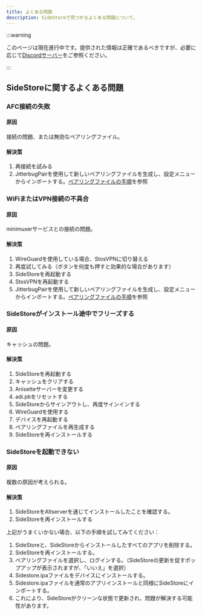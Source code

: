 ```yaml
---
title: よくある問題
description: SideStoreで見つかるよくある問題について。
---
```


:::warning

このページは現在進行中です。提供された情報は正確であるべきですが、必要に応じて[Discordサーバー](https://discord.com/invite/sidestore)をご参照ください。

:::

## SideStoreに関するよくある問題

### AFC接続の失敗
#### 原因
接続の問題、または無効なペアリングファイル。
#### 解決策
1. 再接続を試みる
2. JitterbugPairを使用して新しいペアリングファイルを生成し、設定メニューからインポートする。[ペアリングファイルの手順](/docs/installation/pairing-file)を参照

### WiFiまたはVPN接続の不具合
#### 原因
minimuxerサービスとの接続の問題。
#### 解決策
1. WireGuardを使用している場合、StosVPNに切り替える
2. 再度試してみる（ボタンを何度も押すと効果的な場合があります）
3. SideStoreを再起動する
4. StosVPNを再起動する
5. JitterbugPairを使用して新しいペアリングファイルを生成し、設定メニューからインポートする。[ペアリングファイルの手順](/docs/installation/pairing-file)を参照

### SideStoreがインストール途中でフリーズする
#### 原因
キャッシュの問題。
#### 解決策
1. SideStoreを再起動する
2. キャッシュをクリアする
3. Anisetteサーバーを変更する
4. adi.pbをリセットする
5. SideStoreからサインアウトし、再度サインインする
6. WireGuardを使用する
7. デバイスを再起動する
8. ペアリングファイルを再生成する
9. SideStoreを再インストールする

### SideStoreを起動できない
#### 原因
複数の原因が考えられる。
#### 解決策
1. SideStoreをAltserverを通じてインストールしたことを確認する。
2. SideStoreを再インストールする

上記がうまくいかない場合、以下の手順を試してみてください：

1. SideStoreと、SideStoreからインストールしたすべてのアプリを削除する。
2. SideStoreを再インストールする。
3. ペアリングファイルを選択し、ログインする。（SideStoreの更新を促すポップアップが表示されますが、「いいえ」を選択）
4. Sidestore.ipaファイルをデバイスにインストールする。
5. Sidestore.ipaファイルを通常のアプリインストールと同様にSideStoreにインポートする。
6. これにより、SideStoreがクリーンな状態で更新され、問題が解決する可能性があります。


